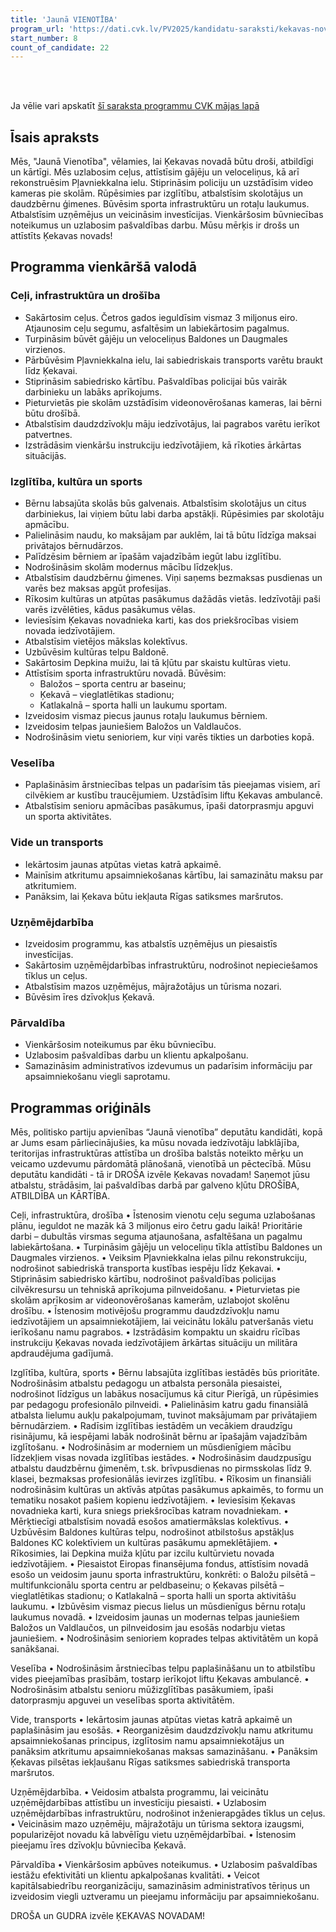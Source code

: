 ```yaml
---
title: 'Jaunā VIENOTĪBA'
program_url: 'https://dati.cvk.lv/PV2025/kandidatu-saraksti/kekavas-novads/jauna-vienotiba'
start_number: 8
count_of_candidate: 22
---
```



<Badge text="Ceļu infrastruktūra" variant="note" size="small" /> <Badge text="Izglītības atbalsts" variant="note" size="small" /> <Badge text="Drošības stiprināšana" variant="note" size="small" /> <Badge text="Uzņēmējdarbības veicināšana" variant="note" size="small" /> <Badge text="Kultūras un sporta attīstība" variant="note" size="small" />

<br/><br/> 

<Card title='Šis ir mākslīga intelekta ģenerēts apraksts' icon='starlight'>
    Ja vēlie vari apskatīt <a href={frontmatter.program_url} target='_blank'>šī saraksta programmu CVK mājas lapā</a>
    </Card>

## Īsais apraksts

Mēs, "Jaunā Vienotība", vēlamies, lai Ķekavas novadā būtu droši, atbildīgi un kārtīgi. Mēs uzlabosim ceļus, attīstīsim gājēju un veloceliņus, kā arī rekonstruēsim Pļavniekkalna ielu. Stiprināsim policiju un uzstādīsim video kameras pie skolām. Rūpēsimies par izglītību, atbalstīsim skolotājus un daudzbērnu ģimenes. Būvēsim sporta infrastruktūru un rotaļu laukumus. Atbalstīsim uzņēmējus un veicināsim investīcijas. Vienkāršosim būvniecības noteikumus un uzlabosim pašvaldības darbu. Mūsu mērķis ir drošs un attīstīts Ķekavas novads!

## Programma vienkāršā valodā

### Ceļi, infrastruktūra un drošība
*   Sakārtosim ceļus. Četros gados ieguldīsim vismaz 3 miljonus eiro. Atjaunosim ceļu segumu, asfaltēsim un labiekārtosim pagalmus.
*   Turpināsim būvēt gājēju un veloceliņus Baldones un Daugmales virzienos.
*   Pārbūvēsim Pļavniekkalna ielu, lai sabiedriskais transports varētu braukt līdz Ķekavai.
*   Stiprināsim sabiedrisko kārtību. Pašvaldības policijai būs vairāk darbinieku un labāks aprīkojums.
*   Pieturvietās pie skolām uzstādīsim videonovērošanas kameras, lai bērni būtu drošībā.
*   Atbalstīsim daudzdzīvokļu māju iedzīvotājus, lai pagrabos varētu ierīkot patvertnes.
*   Izstrādāsim vienkāršu instrukciju iedzīvotājiem, kā rīkoties ārkārtas situācijās.

### Izglītība, kultūra un sports
*   Bērnu labsajūta skolās būs galvenais. Atbalstīsim skolotājus un citus darbiniekus, lai viņiem būtu labi darba apstākļi. Rūpēsimies par skolotāju apmācību.
*   Palielināsim naudu, ko maksājam par auklēm, lai tā būtu līdzīga maksai privātajos bērnudārzos.
*   Palīdzēsim bērniem ar īpašām vajadzībām iegūt labu izglītību.
*   Nodrošināsim skolām modernus mācību līdzekļus.
*   Atbalstīsim daudzbērnu ģimenes. Viņi saņems bezmaksas pusdienas un varēs bez maksas apgūt profesijas.
*   Rīkosim kultūras un atpūtas pasākumus dažādās vietās. Iedzīvotāji paši varēs izvēlēties, kādus pasākumus vēlas.
*   Ieviesīsim Ķekavas novadnieka karti, kas dos priekšrocības visiem novada iedzīvotājiem.
*   Atbalstīsim vietējos mākslas kolektīvus.
*   Uzbūvēsim kultūras telpu Baldonē.
*   Sakārtosim Depkina muižu, lai tā kļūtu par skaistu kultūras vietu.
*   Attīstīsim sporta infrastruktūru novadā. Būvēsim:
    *   Baložos – sporta centru ar baseinu;
    *   Ķekavā – vieglatlētikas stadionu;
    *   Katlakalnā – sporta halli un laukumu sportam.
*   Izveidosim vismaz piecus jaunus rotaļu laukumus bērniem.
*   Izveidosim telpas jauniešiem Baložos un Valdlaučos.
*   Nodrošināsim vietu senioriem, kur viņi varēs tikties un darboties kopā.

### Veselība
*   Paplašināsim ārstniecības telpas un padarīsim tās pieejamas visiem, arī cilvēkiem ar kustību traucējumiem. Uzstādīsim liftu Ķekavas ambulancē.
*   Atbalstīsim senioru apmācības pasākumus, īpaši datorprasmju apguvi un sporta aktivitātes.

### Vide un transports
*   Iekārtosim jaunas atpūtas vietas katrā apkaimē.
*   Mainīsim atkritumu apsaimniekošanas kārtību, lai samazinātu maksu par atkritumiem.
*   Panāksim, lai Ķekava būtu iekļauta Rīgas satiksmes maršrutos.

### Uzņēmējdarbība
*   Izveidosim programmu, kas atbalstīs uzņēmējus un piesaistīs investīcijas.
*   Sakārtosim uzņēmējdarbības infrastruktūru, nodrošinot nepieciešamos tīklus un ceļus.
*   Atbalstīsim mazos uzņēmējus, mājražotājus un tūrisma nozari.
*   Būvēsim īres dzīvokļus Ķekavā.

### Pārvaldība
*   Vienkāršosim noteikumus par ēku būvniecību.
*   Uzlabosim pašvaldības darbu un klientu apkalpošanu.
*   Samazināsim administratīvos izdevumus un padarīsim informāciju par apsaimniekošanu viegli saprotamu.

## Programmas oriģināls

Mēs, politisko partiju apvienības “Jaunā vienotība” deputātu kandidāti, kopā ar Jums esam pārliecinājušies, ka mūsu novada iedzīvotāju labklājība, teritorijas infrastruktūras attīstība un drošība balstās noteikto mērķu un veicamo uzdevumu pārdomātā plānošanā, vienotībā un pēctecībā.
Mūsu deputātu kandidāti - tā ir DROŠA izvēle Ķekavas novadam! Saņemot jūsu atbalstu, strādāsim, lai pašvaldības darbā par galveno kļūtu DROŠĪBA, ATBILDĪBA un KĀRTĪBA.

Ceļi, infrastruktūra, drošība
• Īstenosim vienotu ceļu seguma uzlabošanas plānu, ieguldot ne mazāk kā 3 miljonus eiro četru gadu laikā! Prioritārie darbi – dubultās virsmas seguma atjaunošana, asfaltēšana un pagalmu labiekārtošana.
• Turpināsim gājēju un veloceliņu tīkla attīstību Baldones un Daugmales virzienos.
• Veiksim Pļavniekkalna ielas pilnu rekonstrukciju, nodrošinot sabiedriskā transporta kustības iespēju līdz Ķekavai.
• Stiprināsim sabiedrisko kārtību, nodrošinot pašvaldības policijas cilvēkresursu un tehniskā aprīkojuma pilnveidošanu.
• Pieturvietas pie skolām aprīkosim ar videonovērošanas kamerām, uzlabojot skolēnu drošību.
• Īstenosim motivējošu programmu daudzdzīvokļu namu iedzīvotājiem un apsaimniekotājiem, lai veicinātu lokālu patveršanās vietu ierīkošanu namu pagrabos.
• Izstrādāsim kompaktu un skaidru rīcības instrukciju Ķekavas novada iedzīvotājiem ārkārtas situāciju un militāra apdraudējuma gadījumā.

Izglītība, kultūra, sports
• Bērnu labsajūta izglītības iestādēs būs prioritāte. Nodrošināsim atbalstu pedagogu un atbalsta personāla piesaistei, nodrošinot līdzīgus un labākus nosacījumus kā citur Pierīgā, un rūpēsimies par pedagogu profesionālo pilnveidi.
• Palielināsim katru gadu finansiālā atbalsta lielumu aukļu pakalpojumam, tuvinot maksājumam par privātajiem bērnudārziem.
• Radīsim izglītības iestādēm un vecākiem draudzīgu risinājumu, kā iespējami labāk nodrošināt bērnu ar īpašajām vajadzībām izglītošanu.
• Nodrošināsim ar moderniem un mūsdienīgiem mācību līdzekļiem visas novada izglītības iestādes.
• Nodrošināsim daudzpusīgu atbalstu daudzbērnu ģimenēm, t.sk. brīvpusdienas no pirmsskolas līdz 9. klasei, bezmaksas profesionālās ievirzes izglītību.
• Rīkosim un finansiāli nodrošināsim kultūras un aktīvās atpūtas pasākumus apkaimēs, to formu un tematiku nosakot pašiem kopienu iedzīvotājiem.
• Ieviesīsim Ķekavas novadnieka karti, kura sniegs priekšrocības katram novadniekam.
• Mērķtiecīgi atbalstīsim novadā esošos amatiermākslas kolektīvus.
• Uzbūvēsim Baldones kultūras telpu, nodrošinot atbilstošus apstākļus Baldones KC kolektīviem un kultūras pasākumu apmeklētājiem.
• Rīkosimies, lai Depkina muiža kļūtu par izcilu kultūrvietu novada iedzīvotājiem.
• Piesaistot Eiropas finansējuma fondus, attīstīsim novadā esošo un veidosim jaunu sporta infrastruktūru, konkrēti:
o Baložu pilsētā – multifunkcionālu sporta centru ar peldbaseinu;
o Ķekavas pilsētā – vieglatlētikas stadionu;
o Katlakalnā – sporta halli un sporta aktivitāšu laukumu.
• Izbūvēsim vismaz piecus lielus un mūsdienīgus bērnu rotaļu laukumus novadā.
• Izveidosim jaunas un modernas telpas jauniešiem Baložos un Valdlaučos, un pilnveidosim jau esošās nodarbju vietas jauniešiem.
• Nodrošināsim senioriem koprades telpas aktivitātēm un kopā sanākšanai.

Veselība
• Nodrošināsim ārstniecības telpu paplašināšanu un to atbilstību vides pieejamības prasībām, tostarp ierīkojot liftu Ķekavas ambulancē.
• Nodrošināsim atbalstu senioru mūžizglītības pasākumiem, īpaši datorprasmju apguvei un veselības sporta aktivitātēm.

Vide, transports
• Iekārtosim jaunas atpūtas vietas katrā apkaimē un paplašināsim jau esošās.
• Reorganizēsim daudzdzīvokļu namu atkritumu apsaimniekošanas principus, izglītosim namu apsaimniekotājus un panāksim atkritumu apsaimniekošanas maksas samazināšanu.
• Panāksim Ķekavas pilsētas iekļaušanu Rīgas satiksmes sabiedriskā transporta maršrutos.

Uzņēmējdarbība.
• Veidosim atbalsta programmu, lai veicinātu uzņēmējdarbības attīstību un investīciju piesaisti.
• Uzlabosim uzņēmējdarbības infrastruktūru, nodrošinot inženierapgādes tīklus un ceļus.
• Veicināsim mazo uzņēmēju, mājražotāju un tūrisma sektora izaugsmi, popularizējot novadu kā labvēlīgu vietu uzņēmējdarbībai.
• Īstenosim pieejamu īres dzīvokļu būvniecība Ķekavā.

Pārvaldība
• Vienkāršosim apbūves noteikumus.
• Uzlabosim pašvaldības iestāžu efektivitāti un klientu apkalpošanas kvalitāti.
• Veicot kapitālsabiedrību reorganizāciju, samazināsim administratīvos tēriņus un izveidosim viegli uztveramu un pieejamu informāciju par apsaimniekošanu.

DROŠA un GUDRA izvēle ĶEKAVAS NOVADAM!
